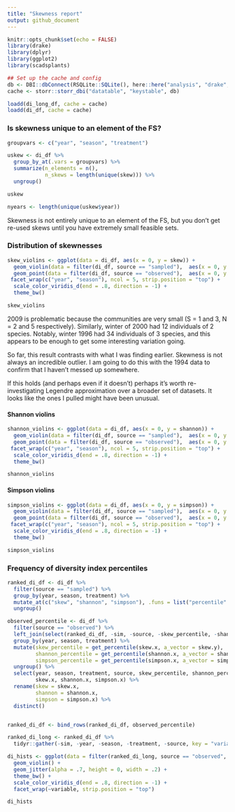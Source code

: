 ```yaml
---
title: "Skewness report"
output: github_document
---
```


```r
knitr::opts_chunk$set(echo = FALSE)
library(drake)
library(dplyr)
library(ggplot2)
library(scadsplants)

## Set up the cache and config
db <- DBI::dbConnect(RSQLite::SQLite(), here::here("analysis", "drake", "drake-cache.sqlite"))
cache <- storr::storr_dbi("datatable", "keystable", db)

```

```r
loadd(di_long_df, cache = cache)
loadd(di_df, cache = cache)
```

### Is skewness unique to an element of the FS?

```r

groupvars <- c("year", "season", "treatment")

uskew <- di_df %>%
  group_by_at(.vars = groupvars) %>%
  summarize(n_elements = n(),
            n_skews = length(unique(skew))) %>%
  ungroup()

uskew

nyears <- length(unique(uskew$year))
```

Skewness is not entirely unique to an element of the FS, but you don't get re-used skews until you have extremely small feasible sets.

### Distribution of skewnesses
```r

skew_violins <- ggplot(data = di_df, aes(x = 0, y = skew)) +
  geom_violin(data = filter(di_df, source == "sampled"),  aes(x = 0, y = skew, color = season)) +
  geom_point(data = filter(di_df, source == "observed"),  aes(x = 0, y = skew, color = season)) +
 facet_wrap(c("year", "season"), ncol = 5, strip.position = "top") +
  scale_color_viridis_d(end = .8, direction = -1) +
  theme_bw()

skew_violins
```

2009 is problematic because the communities are very small (S = 1 and 3, N = 2 and 5 respectively). Similarly, winter of 2000 had 12 individuals of 2 species. Notably, winter 1996 had 34 individuals of 3 species, and this appears to be enough to get some interesting variation going.

So far, this result contrasts with what I was finding earlier. Skewness is not always an incredible outlier. I am going to do this with the 1994 data to confirm that I haven't messed up somewhere.

If this holds (and perhaps even if it doesn't) perhaps it's worth re-investigating Legendre approximation over a broader set of datasets. It looks like the ones I pulled might have been unusual. 


#### Shannon violins

```r

shannon_violins <- ggplot(data = di_df, aes(x = 0, y = shannon)) +
  geom_violin(data = filter(di_df, source == "sampled"),  aes(x = 0, y = shannon, color = season)) +
  geom_point(data = filter(di_df, source == "observed"),  aes(x = 0, y = shannon, color = season)) +
 facet_wrap(c("year", "season"), ncol = 5, strip.position = "top") +
  scale_color_viridis_d(end = .8, direction = -1) +
  theme_bw()

shannon_violins
```

#### Simpson violins

```r

simpson_violins <- ggplot(data = di_df, aes(x = 0, y = simpson)) +
  geom_violin(data = filter(di_df, source == "sampled"),  aes(x = 0, y = simpson, color = season)) +
  geom_point(data = filter(di_df, source == "observed"),  aes(x = 0, y = simpson, color = season)) +
 facet_wrap(c("year", "season"), ncol = 5, strip.position = "top") +
  scale_color_viridis_d(end = .8, direction = -1) +
  theme_bw()

simpson_violins
```

### Frequency of diversity index percentiles

```r

ranked_di_df <- di_df %>%
  filter(source == "sampled") %>%
  group_by(year, season, treatment) %>%
  mutate_at(c("skew", "shannon", "simpson"), .funs = list("percentile" = get_percentiles)) %>%
  ungroup()

observed_percentile <- di_df %>%
  filter(source == "observed") %>%
  left_join(select(ranked_di_df, -sim, -source, -skew_percentile, -shannon_percentile, -simpson_percentile), by = c("year", "season", "treatment")) %>%
  group_by(year, season, treatment) %>%
  mutate(skew_percentile = get_percentile(skew.x, a_vector = skew.y),
         shannon_percentile = get_percentile(shannon.x, a_vector = shannon.y),
         simpson_percentile = get_percentile(simpson.x, a_vector = simpson.y))  %>%
  ungroup() %>%
  select(year, season, treatment, source, skew_percentile, shannon_percentile, simpson_percentile,
         skew.x, shannon.x, simpson.x) %>%
  rename(skew = skew.x,
         shannon = shannon.x,
         simpson = simpson.x) %>%
  distinct()


ranked_di_df <- bind_rows(ranked_di_df, observed_percentile)

ranked_di_long <- ranked_di_df %>%
  tidyr::gather(-sim, -year, -season, -treatment, -source, key = "variable", value = "value")

di_hists <- ggplot(data = filter(ranked_di_long, source == "observed", variable %in% c("skew_percentile", "shannon_percentile", "simpson_percentile")), aes(x = season, y= value,color = season)) +
  geom_violin() +
  geom_jitter(alpha = .7, height = 0, width = .2) +
  theme_bw() +
  scale_color_viridis_d(end = .8, direction = -1) +
  facet_wrap(~variable, strip.position = "top")

di_hists

```


